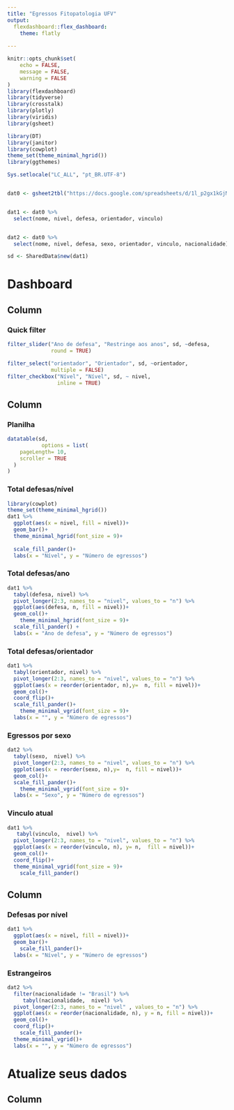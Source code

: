 ```yaml
---
title: "Egressos Fitopatologia UFV"
output: 
  flexdashboard::flex_dashboard:
    theme: flatly
    
---
```


```r
knitr::opts_chunk$set(
	echo = FALSE,
	message = FALSE,
	warning = FALSE
)
library(flexdashboard)
library(tidyverse)
library(crosstalk)
library(plotly)
library(viridis)
library(gsheet)

library(DT)
library(janitor)
library(cowplot)
theme_set(theme_minimal_hgrid())
library(ggthemes)
```



```r
Sys.setlocale("LC_ALL", "pt_BR.UTF-8")


dat0 <- gsheet2tbl("https://docs.google.com/spreadsheets/d/1l_p2gx1kGjMypej5dKscw2wzugaRNUkuzFEc38qfk8E/edit?usp=sharing")


dat1 <- dat0 %>% 
  select(nome, nivel, defesa, orientador, vinculo)


dat2 <- dat0 %>% 
  select(nome, nivel, defesa, sexo, orientador, vinculo, nacionalidade)

```



```r
sd <- SharedData$new(dat1)

```


Dashboard 
============


Column {.sidebar}
-------------------------------------



### Quick filter


```r
filter_slider("Ano de defesa", "Restringe aos anos", sd, ~defesa,
              round = TRUE)

filter_select("orientador", "Orientador", sd, ~orientador,
              multiple = FALSE)
filter_checkbox("Nível", "Nível", sd, ~ nivel, 
                inline = TRUE)

```


Column {data-width=600 .tabset}
-------------------------------------


### <i class="fa fa-table" aria-hidden="true"></i> Planilha


```r
datatable(sd, 
           options = list(
    pageLength= 10,
    scroller = TRUE
  )
)

```

### Total defesas/nível

```r
library(cowplot)
theme_set(theme_minimal_hgrid())
dat1 %>% 
  ggplot(aes(x = nivel, fill = nivel))+
  geom_bar()+
  theme_minimal_hgrid(font_size = 9)+
  
  scale_fill_pander()+
  labs(x = "Nível", y = "Número de egressos")
```


### Total defesas/ano

```r
dat1 %>% 
  tabyl(defesa, nivel) %>% 
  pivot_longer(2:3, names_to = "nivel", values_to = "n") %>% 
  ggplot(aes(defesa, n, fill = nivel))+
  geom_col()+
    theme_minimal_hgrid(font_size = 9)+
  scale_fill_pander() +
  labs(x = "Ano de defesa", y = "Número de egressos")
```


### Total defesas/orientador

```r

dat1 %>% 
  tabyl(orientador, nivel) %>% 
  pivot_longer(2:3, names_to = "nivel", values_to = "n") %>% 
  ggplot(aes(x = reorder(orientador, n),y=  n, fill = nivel))+
  geom_col()+
  coord_flip()+
  scale_fill_pander()+
    theme_minimal_vgrid(font_size = 9)+
  labs(x = "", y = "Número de egressos")
```


### Egressos por sexo
```r

dat2 %>% 
  tabyl(sexo,  nivel) %>% 
  pivot_longer(2:3, names_to = "nivel", values_to = "n") %>% 
  ggplot(aes(x = reorder(sexo, n),y=  n, fill = nivel))+
  geom_col()+
  scale_fill_pander()+
    theme_minimal_vgrid(font_size = 9)+
  labs(x = "Sexo", y = "Número de egressos")
```


### Vinculo atual

```r
dat1 %>% 
   tabyl(vinculo,  nivel) %>% 
  pivot_longer(2:3, names_to = "nivel", values_to = "n") %>% 
  ggplot(aes(x = reorder(vinculo, n), y= n,  fill = nivel))+
  geom_col()+
  coord_flip()+
  theme_minimal_vgrid(font_size = 9)+
    scale_fill_pander()
```


Column {data-width=400}
-------------------------------------


### Defesas por nível

```r

dat1 %>% 
  ggplot(aes(x = nivel, fill = nivel))+
  geom_bar()+
    scale_fill_pander()+
  labs(x = "Nível", y = "Número de egressos")
```


### Estrangeiros

```r

dat2 %>% 
  filter(nacionalidade != "Brasil") %>% 
     tabyl(nacionalidade,  nivel) %>% 
  pivot_longer(2:3, names_to = "nivel" , values_to = "n") %>% 
  ggplot(aes(x = reorder(nacionalidade, n), y = n, fill = nivel))+
  geom_col()+
  coord_flip()+
    scale_fill_pander()+
  theme_minimal_vgrid()+
  labs(x = "", y = "Número de egressos")
```

Atualize seus dados
============


Column {.tabset}
-------------------------------------
